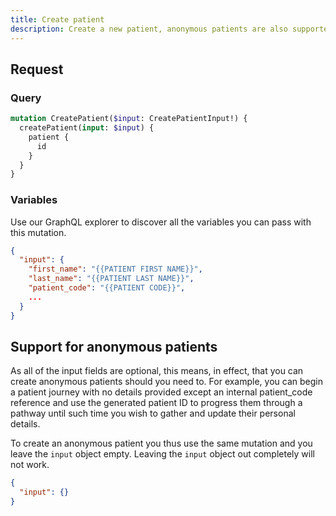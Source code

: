 ```yaml
---
title: Create patient
description: Create a new patient, anonymous patients are also supported.
---
```


## Request

### Query

```graphql
mutation CreatePatient($input: CreatePatientInput!) {
  createPatient(input: $input) {
    patient {
      id
    }
  }
}
```

### Variables

Use our GraphQL explorer to discover all the variables you can pass with this mutation.

```json
{
  "input": {
    "first_name": "{{PATIENT FIRST NAME}}",
    "last_name": "{{PATIENT LAST NAME}}",
    "patient_code": "{{PATIENT CODE}}",
    ...
  }
}
```

## Support for anonymous patients

As all of the input fields are optional, this means, in effect, that you can create anonymous patients should you need to. For example, you can begin a patient journey with no details provided except an internal patient_code reference and use the generated patient ID to progress them through a pathway until such time you wish to gather and update their personal details.

To create an anonymous patient you thus use the same mutation and you leave the `input` object empty. Leaving the `input` object out completely will not work.

```json
{
  "input": {}
}
```

